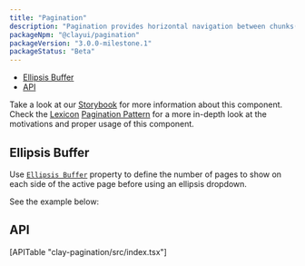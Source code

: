 ```yaml
---
title: "Pagination"
description: "Pagination provides horizontal navigation between chunks(pages) of a dataset."
packageNpm: "@clayui/pagination"
packageVersion: "3.0.0-milestone.1"
packageStatus: "Beta"
---
```



<div class="nav-toc">

- [Ellipsis Buffer](#ellipsis-buffer)
- [API](#api)

</div>

<div class="clay-site-alert alert alert-warning">
    Take a look at our <a href="https://storybook-clayui.netlify.com/?path=/story/claypagination--links">Storybook</a> for more information about this component.
</div>

<div class="clay-site-alert alert alert-info">
	Check the <a href="https://liferay.design/lexicon/">Lexicon</a> <a href="https://liferay.design/lexicon/core-components/pagination/">Pagination Pattern</a> for a more in-depth look at the motivations and proper usage of this component.
</div>

## Ellipsis Buffer

Use [`Ellipsis Buffer`](#api-ellipsisBuffer) property to define the number of pages to show on each side of the active page before using an ellipsis dropdown.

See the example below:

<PaginationEllipsisBuffer />

## API

<div>
	[APITable "clay-pagination/src/index.tsx"]
</div>
